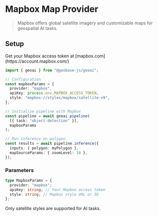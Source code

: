 
# Mapbox Map Provider

> Mapbox offers global satellite imagery and customizable maps for geospatial AI tasks.

## Setup

<Callout type="info" emoji="🔑">
  Get your Mapbox access token at [mapbox.com](https://account.mapbox.com/)
</Callout>

```typescript
import { geoai } from "@geobase-js/geoai";

// Configuration
const mapboxParams = {
  provider: "mapbox",
  apiKey: process.env.MAPBOX_ACCESS_TOKEN,
  style: "mapbox://styles/mapbox/satellite-v9",
};

// Initialize pipeline with Mapbox
const pipeline = await geoai.pipeline(
  [{ task: "object-detection" }],
  mapboxParams
);

// Run inference on polygon
const results = await pipeline.inference({
  inputs: { polygon: myPolygon },
  mapSourceParams: { zoomLevel: 18 },
});
```

### Parameters

```typescript
type MapboxParams = {
  provider: "mapbox";
  apiKey: string; // Your Mapbox access token
  style: string; // Mapbox style URL or ID
};
```

<Callout type="warning" emoji="🛰️">
  Only satellite styles are supported for AI tasks.
</Callout>
